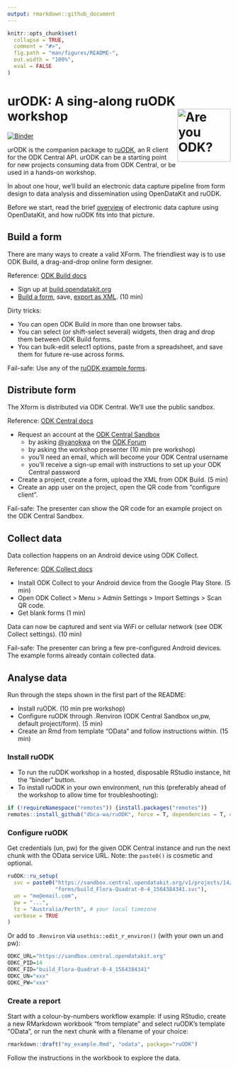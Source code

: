 ```yaml
---
output: rmarkdown::github_document
---
```


<!-- README.md is generated from README.Rmd. Please edit that file -->

```r
knitr::opts_chunk$set(
  collapse = TRUE,
  comment = "#>",
  fig.path = "man/figures/README-",
  out.width = "100%",
  eval = FALSE
)
```

# urODK: A sing-along ruODK workshop <img src="man/figures/ruODK.png" align="right" alt="Are you ODK?" width="120" />

<!-- badges: start -->
[![Binder](https://mybinder.org/badge_logo.svg)](https://mybinder.org/v2/gh/dbca-wa/urODK/master?urlpath=rstudio)
<!-- badges: end -->

urODK is the companion package to [ruODK]((https://dbca-wa.github.io/ruODK/)), 
an R client for the ODK Central API. urODK can be a starting point for new 
projects consuming data from ODK Central, or be used in a hands-on workshop.

In about one hour, we'll build an electronic data capture pipeline from form 
design to data analysis and dissemination using OpenDataKit and ruODK.

Before we start, read the brief [overview](https://dbca-wa.github.io/ruODK/) of
electronic data capture using OpenDataKit, and how ruODK fits into that picture.

## Build a form <a href="#build"></a>
There are many ways to create a valid XForm. The friendliest way is to use
ODK Build, a drag-and-drop online form designer.

Reference: [ODK Build docs](https://docs.opendatakit.org/build-intro/)

* Sign up at [build.opendatakit.org](https://build.opendatakit.org/)
* [Build a form](https://docs.opendatakit.org/build-intro/#form-building), 
  save, [export as XML](https://docs.opendatakit.org/build-intro/#export-forms). 
  (10 min)
  
Dirty tricks:

* You can open ODK Build in more than one browser tabs.
* You can select (or shift-select several) widgets, then drag and drop them 
  between ODK Build forms.
* You can bulk-edit select1 options, paste from a spreadsheet, and save them for
  future re-use across forms.

Fail-safe: Use any of the 
[ruODK example forms](https://github.com/dbca-wa/ruODK/tree/master/inst/extdata).

## Distribute form
The Xform is distributed via ODK Central. We'll use the public sandbox.

Reference: [ODK Central docs](https://docs.opendatakit.org/central-using/)

* Request an account at the [ODK Central Sandbox](https://sandbox.central.opendatakit.org/#/login?next=%2F)
  * by asking [@yanokwa](https://forum.opendatakit.org/u/yanokwa/summary) 
    on the [ODK Forum](https://forum.opendatakit.org/)
  * by asking the workshop presenter (10 min pre workshop)
  * you'll need an email, which will become your ODK Central username
  * you'll receive a sign-up email with instructions to set up your ODK Central 
    password
* Create a project, create a form, upload the XML from ODK Build. (5 min)
* Create an app user on the project, open the QR code from "configure client".

Fail-safe: The presenter can show the QR code for an example project on the
ODK Central Sandbox.

## Collect data
Data collection happens on an Android device using ODK Collect.

Reference: [ODK Collect docs](https://docs.opendatakit.org/collect-using/)

* Install ODK Collect to your Android device from the Google Play Store. (5 min)
* Open ODK Collect > Menu > Admin Settings > Import Settings > Scan QR code.
* Get blank forms (1 min)

Data can now be captured and sent via WiFi or cellular network (see ODK Collect 
settings). (10 min)

Fail-safe: The presenter can bring a few pre-configured Android devices. The 
example forms already contain collected data.

## Analyse data <a href="#ru-ready-to-rock"></a>
Run through the steps shown in the first part of the README:

* Install ruODK. (10 min pre workshop)
* Configure ruODK through .Renviron (ODK Central Sandbox un,pw, default 
  project/form). (5 min)
* Create an Rmd from template "OData" and follow instructions within. (15 min)

### Install ruODK
* To run the ruODK workshop in a hosted, disposable RStudio instance, hit the 
  "binder" button.
* To install ruODK in your own environment, run this (preferably ahead of the 
  workshop to allow time for troubleshooting):

```r
if (!requireNamespace("remotes")) {install.packages("remotes")}
remotes::install_github("dbca-wa/ruODK", force = T, dependencies = T, upgrade = "ask")
```

### Configure ruODK
Get credentials (un, pw) for the given ODK Central instance and run the next 
chunk with the OData service URL. Note: the `paste0()` is cosmetic and optional.

```r
ruODK::ru_setup(
  svc = paste0("https://sandbox.central.opendatakit.org/v1/projects/14/",
               "forms/build_Flora-Quadrat-0-4_1564384341.svc"), 
  un = "me@email.com", 
  pw = "...",
  tz = "Australia/Perth", # your local timezone
  verbose = TRUE
)
```

Or add to `.Renviron` via `usethis::edit_r_environ()` (with your own un and pw):

```r
ODKC_URL="https://sandbox.central.opendatakit.org"
ODKC_PID=14
ODKC_FID="build_Flora-Quadrat-0-4_1564384341"
ODKC_UN="xxx"
ODKC_PW="xxx"
```

### Create a report
Start with a colour-by-numbers workflow example: 
If using RStudio, create a new RMarkdown workbook "from template" and select 
ruODK's template "OData", or run the next chunk with a filename of your choice:

```r
rmarkdown::draft("my_example.Rmd", "odata", package="ruODK")
```

Follow the instructions in the workbook to explore the data.
